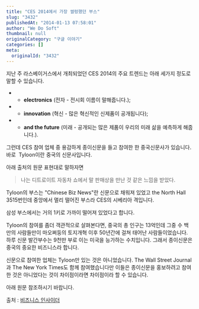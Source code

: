 ```yaml
---
title: "CES 2014에서 가장 썰렁했던 부스"
slug: "3432"
publishedAt: "2014-01-13 07:58:01"
author: "We Do Soft"
thumbnail: null
originalCategory: "구글 이야기"
categories: []
meta:
  originalId: "3432"
---
```


지난 주 라스베이거스에서 개최되었던 CES 2014의 주요 트렌드는 아래 세가지 정도로 말할 수 있습니다.

- - **electronics** (전자 - 전시회 이름이 말해줍니다.);

- - **innovation** (혁신 - 많은 혁신적인 신제품이 공개됩니다);

- - **and the future** (미래 - 공개되는 많은 제품이 우리의 미래 삶을 예측하게 해줍니다.).

그런데 CES 참여 업체 중 용감하게 종이신문을 들고 참여한 한 중국신문사가 있습니다. 바로  Tyloon이란 중국의 신문사입니다.

아래 출처의 원문 표현대로 말하자면

> 나는 디트로이트 자동차 쇼에서 말 판매상을 만난 것 같은 느낌을 받았다.

Tyloon의 부스는 "Chinese Biz News"란 신문으로 채워져 있었고 the North Hall 3515번인데 중앙에서 멀리 떨어진 부스라 CES의 시베리아 격입니다.

삼성 부스에서는 거의 1키로 가까이 떨어져 있었다고 합니다.

Tyloon의 참여를 좀더 객관적으로 살펴본다면, 중국의 총 인구는 13억인데 그중 수 백만의 사람들만이 마오쩌둥의 토지개혁 이후 50년간에 걸쳐 태어난 사람들이었습니다. 하루 신문 발간부수는 9천만 부로 이는 미국을 능가하는 수치입니다. 그래서 종이신문은 중국의 중요한 비즈니스라 합니다.

신문으로 참여한 업체는 Tyloon만 있는 것은 아니었습니다. The Wall Street Journal과 The New York Times도 함께 참여했습니다만 이들은 종이신문을 홍보하려고 참여한 것은 아니었다는 것이 차이점이라면 차이점이라 할 수 있습니다.

아래 원문 참조하시기 바랍니다.

출처 : [비즈니스 인사이더](http://www.businessinsider.com/ces-a-booth-for-newspapers-2014-1)
